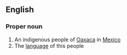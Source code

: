 ==English==

===Proper noun===
{{wikipedia}}
{{en-proper noun}}

# An indigenous people of [[Oaxaca]] in [[Mexico]]
# The [[language]] of this people